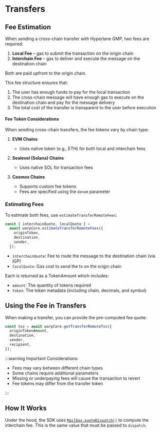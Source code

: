# Transfers

## Fee Estimation

When sending a cross-chain transfer with Hyperlane GMP, two fees are required:

1. **Local Fee** – gas to submit the transaction on the origin chain
2. **Interchain Fee** – gas to deliver and execute the message on the destination chain

Both are paid upfront to the origin chain.

This fee structure ensures that:

1. The user has enough funds to pay for the local transaction
2. The cross-chain message will have enough gas to execute on the destination chain and pay for the message delivery
3. The total cost of the transfer is transparent to the user before execution

#### Fee Token Considerations

When sending cross-chain transfers, the fee tokens vary by chain type:

1. **EVM Chains**

   - Uses native token (e.g., ETH) for both local and interchain fees

2. **Sealevel (Solana) Chains**

   - Uses native SOL for transaction fees

3. **Cosmos Chains**

   - Supports custom fee tokens
   - Fees are specified using the `denom` parameter

### Estimating Fees

To estimate both fees, use `estimateTransferRemoteFees`:

```ts
const { interchainQuote, localQuote } =
  await warpCore.estimateTransferRemoteFees({
    originToken,
    destination,
    sender,
  });
```

- `interchainQuote`: Fee to route the message to the destination chain (via IGP)
- `localQuote`: Gas cost to send the tx on the origin chain

Each is returned as a TokenAmount which includes:

- `amount`: The quantity of tokens required
- `token`: The token metadata (including chain, decimals, and symbol)

## Using the Fee in Transfers

When making a transfer, you can provide the pre-computed fee quote:

```ts
const txs = await warpCore.getTransferRemoteTxs({
  originTokenAmount,
  destination,
  sender,
  recipient,
});
```

:::warning
Important Considerations:

- Fees may vary between different chain types
- Some chains require additional parameters
- Missing or underpaying fees will cause the transaction to revert
- Fee tokens may differ from the transfer token

:::

## How It Works

Under the hood, the SDK uses [`Mailbox.quoteDispatch()`](/docs/reference/messaging/send#quote-dispatch) to compute the interchain fee. This is the same value that must be passed to `dispatch`.
